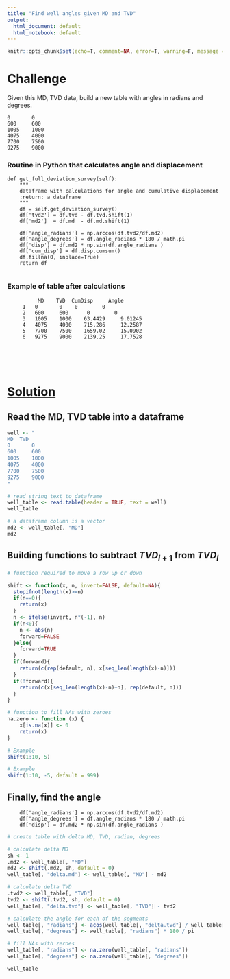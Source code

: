 ```yaml
---
title: "Find well angles given MD and TVD"
output:
  html_document: default
  html_notebook: default
---
```


```r
knitr::opts_chunk$set(echo=T, comment=NA, error=T, warning=F, message = F, fig.align = 'center')
```


# Challenge
Given this MD, TVD data, build a new table with angles in radians and degrees.

    0	    0
    600	    600
    1005	1000
    4075	4000
    7700	7500
    9275	9000

### Routine in Python that calculates angle and displacement

    def get_full_deviation_survey(self):
        """
        dataframe with calculations for angle and cumulative displacement
        :return: a dataframe
        """
        df = self.get_deviation_survey()
        df['tvd2'] = df.tvd - df.tvd.shift(1)
        df['md2']  = df.md  - df.md.shift(1)

        df['angle_radians'] = np.arccos(df.tvd2/df.md2)
        df['angle_degrees'] = df.angle_radians * 180 / math.pi
        df['disp'] = df.md2 * np.sin(df.angle_radians )
        df['cum_disp'] = df.disp.cumsum()
        df.fillna(0, inplace=True)
        return df
     

### Example of table after calculations

           	  MD    TVD  CumDisp     Angle
         1	 0	     0	  0	       0	
         2	 600	 600	  0	       0	
         3	 1005	 1000	 63.4429	 9.01245	
         4	 4075	 4000	 715.286	 12.2587	
         5	 7700	 7500	 1659.02	 15.0902	
         6	 9275	 9000	 2139.25	 17.7528	
   
\   
\   
\   

# <u>Solution</u>


## Read the MD, TVD table into a dataframe

```r
well <- "
MD	TVD
0	    0
600	    600
1005	1000
4075	4000
7700	7500
9275	9000
"

# read string text to dataframe
well_table <- read.table(header = TRUE, text = well)
well_table
```


```r
# a dataframe column is a vector
md2 <- well_table[, "MD"]
md2
```

## Building functions to subtract $TVD_{i+1}$ from $TVD_i$  

```r
# function required to move a row up or down

shift <- function(x, n, invert=FALSE, default=NA){
  stopifnot(length(x)>=n)
  if(n==0){
    return(x)
  }
  n <- ifelse(invert, n*(-1), n)
  if(n<0){
    n <- abs(n)
    forward=FALSE
  }else{
    forward=TRUE
  }
  if(forward){
    return(c(rep(default, n), x[seq_len(length(x)-n)]))
  }
  if(!forward){
    return(c(x[seq_len(length(x)-n)+n], rep(default, n)))
  }
}

# function to fill NAs with zeroes
na.zero <- function (x) {
    x[is.na(x)] <- 0
    return(x)
}
```



```r
# Example
shift(1:10, 5)
```

```r
# Example
shift(1:10, -5, default = 999)
```

## Finally, find the angle

        df['angle_radians'] = np.arccos(df.tvd2/df.md2)
        df['angle_degrees'] = df.angle_radians * 180 / math.pi
        df['disp'] = df.md2 * np.sin(df.angle_radians )

```r
# create table with delta MD, TVD, radian, degrees

# calculate delta MD
sh <- 1
.md2 <- well_table[, "MD"]
md2 <- shift(.md2, sh, default = 0)
well_table[, "delta.md"] <- well_table[, "MD"] - md2

# calculate delta TVD
.tvd2 <- well_table[, "TVD"]
tvd2 <- shift(.tvd2, sh, default = 0)
well_table[, "delta.tvd"] <- well_table[, "TVD"] - tvd2

# calculate the angle for each of the segments
well_table[, "radians"] <- acos(well_table[, "delta.tvd"] / well_table[, "delta.md"])
well_table[, "degrees"] <- well_table[, "radians"] * 180 / pi

# fill NAs with zeroes
well_table[, "radians"] <- na.zero(well_table[, "radians"])
well_table[, "degrees"] <- na.zero(well_table[, "degrees"])

well_table
```


